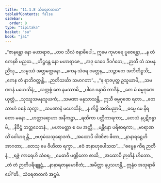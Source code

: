 ```yaml
---
title: "11.1.8 သံဝရဇာတက"
tableOfContents: false
sidebar:
  order: 8
type: "tipitaka"
basket: "su"
book: "ja1"
---
```



<DynamicBreadcrumb />

<Division number="97" book="ja1">

<Paragraph number="2210" type="verses" book="ja1">
_“ဇာနန္တော နော မဟာရာဇ,_  
_တဝ သီလံ ဇနာဓိပေါ;_  
ဣမေ ကုမာရေ ပူဇေန္တော,_  
_န တံ ကေနစိ မညထ._  

</Paragraph>

</Division>
<Division number="98" book="ja1">

<Paragraph number="2211" type="verses" book="ja1">
_တိဋ္ဌန္တေ နော မဟာရာဇေ,_  
_အဒု ဒေဝေ ဒိဝင်္ဂတေ;_  
_ဉာတီ တံ သမနုညိံသု,_  
_သမ္ပဿံ အတ္ထမတ္တနော._  

</Paragraph>

</Division>
<Division number="99" book="ja1">

<Paragraph number="2212" type="verses" book="ja1">
_ကေန သံဝရ ဝတ္တေန,_  
_သဉ္ဇာတေ အဘိတိဋ္ဌသိ;_  
_ကေန တံ နာတိဝတ္တန္တိ,_  
_ဉာတိသင်္ဃာ သမာဂတာ”._  

</Paragraph>

</Division>
<Division number="100" book="ja1">

<Paragraph number="2213" type="verses" book="ja1">
_“န ရာဇပုတ္တ ဥသူယာမိ,_  
_သမဏာနံ မဟေသိနံ;_  
_သက္ကစ္စံ တေ နမဿာမိ,_  
_ပါဒေ ဝန္ဒာမိ တာဒိနံ._  

</Paragraph>

</Division>
<Division number="101" book="ja1">

<Paragraph number="2214" type="verses" book="ja1">
_တေ မံ ဓမ္မဂုဏေ ယုတ္တံ,_  
_သုဿူသမနုသူယကံ;_  
_သမဏာ မနုသာသန္တိ,_  
ဣသီ ဓမ္မဂုဏေ ရတာ._  

</Paragraph>

</Division>
<Division number="102" book="ja1">

<Paragraph number="2215" type="verses" book="ja1">
_တေသာဟံ ဝစနံ သုတွာ,_  
_သမဏာနံ မဟေသိနံ;_  
_န ကိဉ္စိ အတိမညာမိ,_  
_ဓမ္မေ မေ နိရတော မနော._  

</Paragraph>

</Division>
<Division number="103" book="ja1">

<Paragraph number="2216" type="verses" book="ja1">
_ဟတ္ထာရောဟာ အနီကဋ္ဌာ,_  
_ရထိကာ ပတ္တိကာရကာ;_  
_တေသံ နပ္ပဋိဗန္ဓာမိ,_  
_နိဝိဋ္ဌံ ဘတ္တဝေတနံ._  

</Paragraph>

</Division>
<Division number="104" book="ja1">

<Paragraph number="2217" type="verses" book="ja1">
_မဟာမတ္တာ စ မေ အတ္ထိ,_  
_မန္တိနော ပရိစာရကာ;_  
_ဗာရာဏသိံ ဝေါဟရန္တိ,_  
_ဗဟုမံသသုရောဒကံ._  

</Paragraph>

</Division>
<Division number="105" book="ja1">

<Paragraph number="2218" type="verses" book="ja1">
_အထောပိ ဝါဏိဇာ ဖီတာ,_  
_နာနာရဋ္ဌေဟိ အာဂတာ;_  
_တေသု မေ ဝိဟိတာ ရက္ခာ,_  
_ဧဝံ ဇာနာဟုပေါသထ”._  

</Paragraph>

</Division>
<Division number="106" book="ja1">

<Paragraph number="2219" type="verses" book="ja1">
_“ဓမ္မေန ကိရ ဉာတီနံ,_  
_ရဇ္ဇံ ကာရေဟိ သံဝရ;_  
_မေဓာဝီ ပဏ္ဍိတော စာသိ,_  
_အထောပိ ဉာတိနံ ဟိတော._  

</Paragraph>

</Division>
<Division number="107" book="ja1">

<Paragraph number="2220" type="verses" book="ja1">
_တံ တံ ဉာတိပရိဗျူဠှံ,_  
_နာနာရတနမောစိတံ;_  
_အမိတ္တာ နပ္ပသဟန္တိ,_  
ဣန္ဒံဝ အသုရာဓိပေါ”တိ._  


</Paragraph>
</Division>

<Paragraph number="2221" type="center" book="ja1">
သံဝရဇာတကံ အဋ္ဌမံ.
</Paragraph>